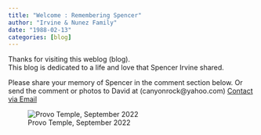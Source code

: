 ---
title: "Welcome : Remembering Spencer"
author: "Irvine & Nunez Family"
date: "1988-02-13"
categories: [blog]
---

Thanks for visiting this weblog (blog).\
This blog is dedicated to a life and love that Spencer Irvine shared.

Please share your memory of Spencer in the comment section below.
Or send the comment or photos to David at (canyonrock@yahoo.com) [Contact via Email](mailto:canyonrock@yahoo.com)

![Provo Temple, September 2022](temple_flair.jpg)

<script src="https://utteranc.es/client.js"
        repo="https://github.com/spencerirvinereed/blogComment"
        issue-term="pathname"
        theme="github-light"
        crossorigin="anonymous"
        async>
</script>
